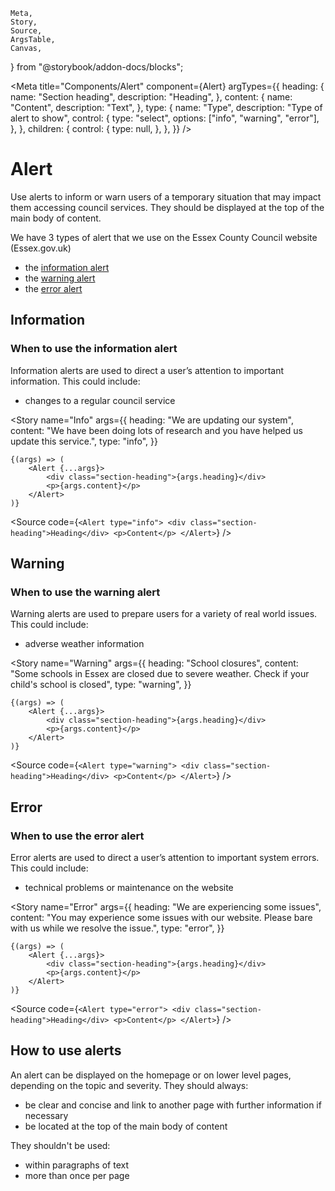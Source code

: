     Meta,
    Story,
    Source,
    ArgsTable,
    Canvas,
} from "@storybook/addon-docs/blocks";

<Meta
    title="Components/Alert"
    component={Alert}
    argTypes={{
        heading: {
            name: "Section heading",
            description: "Heading",
        },
        content: {
            name: "Content",
            description: "Text",
        },
        type: {
            name: "Type",
            description: "Type of alert to show",
            control: {
                type: "select",
                options: ["info", "warning", "error"],
            },
        },
        children: {
            control: {
                type: null,
            },
        },
    }}
/>

# Alert

Use alerts to inform or warn users of a temporary situation that may impact them accessing council services. They should be displayed at the top of the main body of content.

We have 3 types of alert that we use on the Essex County Council website (Essex.gov.uk)

-   the [information alert](#information)
-   the [warning alert](#warning)
-   the [error alert](#error)

<ArgsTable of={Alert} />

## Information

### When to use the information alert

Information alerts are used to direct a user’s attention to important information. This could include:

-   changes to a regular council service

<Story
    name="Info"
    args={{
        heading: "We are updating our system",
        content:
            "We have been doing lots of research and you have helped us update this service.",
        type: "info",
    }}
>
    {(args) => (
        <Alert {...args}>
            <div class="section-heading">{args.heading}</div>
            <p>{args.content}</p>
        </Alert>
    )}
</Story>

<Source
    code={`
<Alert type="info">
    <div class="section-heading">Heading</div>
    <p>Content</p>
</Alert>
`}
/>

## Warning

### When to use the warning alert

Warning alerts are used to prepare users for a variety of real world issues. This could include:

-   adverse weather information

<Story
    name="Warning"
    args={{
        heading: "School closures",
        content:
            "Some schools in Essex are closed due to severe weather. Check if your child's school is closed",
        type: "warning",
    }}
>
    {(args) => (
        <Alert {...args}>
            <div class="section-heading">{args.heading}</div>
            <p>{args.content}</p>
        </Alert>
    )}
</Story>

<Source
    code={`
<Alert type="warning">
    <div class="section-heading">Heading</div>
    <p>Content</p>
</Alert>
`}
/>

## Error

### When to use the error alert

Error alerts are used to direct a user’s attention to important system errors. This could include:

-   technical problems or maintenance on the website

<Story
    name="Error"
    args={{
        heading: "We are experiencing some issues",
        content:
            "You may experience some issues with our website. Please bare with us while we resolve the issue.",
        type: "error",
    }}
>
    {(args) => (
        <Alert {...args}>
            <div class="section-heading">{args.heading}</div>
            <p>{args.content}</p>
        </Alert>
    )}
</Story>

<Source
    code={`
<Alert type="error">
    <div class="section-heading">Heading</div>
    <p>Content</p>
</Alert>
`}
/>

## How to use alerts

An alert can be displayed on the homepage or on lower level pages, depending on the topic and severity. They should always:

-   be clear and concise and link to another page with further information if necessary
-   be located at the top of the main body of content

They shouldn't be used:

-   within paragraphs of text
-   more than once per page
